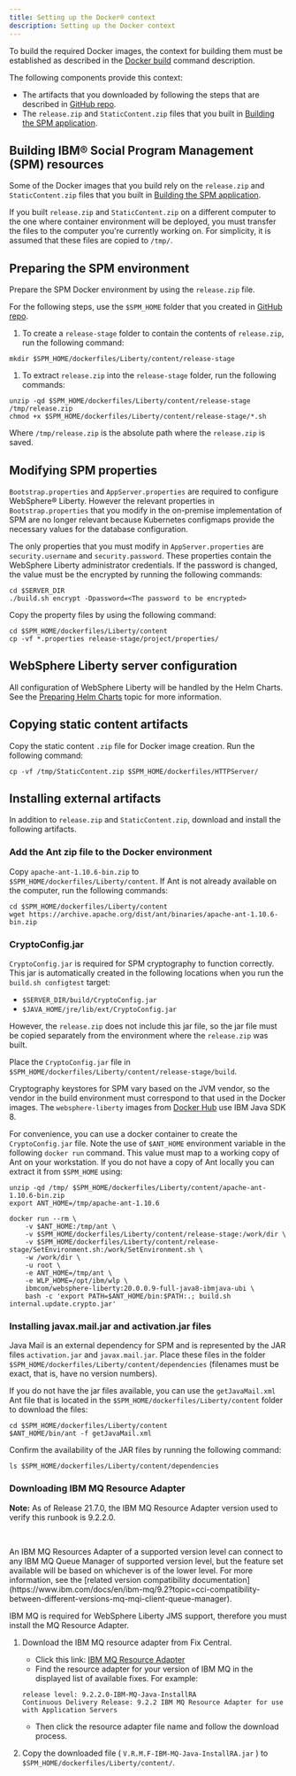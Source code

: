 ```yaml
---
title: Setting up the Docker® context
description: Setting up the Docker context
---
```


To build the required Docker images, the context for building them must be established as described in the [Docker build](https://docs.docker.com/engine/reference/commandline/build/) command description.

The following components provide this context:

* The artifacts that you downloaded by following the steps that are described in [GitHub repo](/prereq/git).
* The `release.zip` and `StaticContent.zip` files that you built in [Building the SPM application](/deploy-spm/build-spm).

## Building IBM® Social Program Management (SPM) resources

Some of the Docker images that you build rely on the `release.zip` and `StaticContent.zip` files that you built in [Building the SPM application](/deploy-spm/build-spm).

If you built `release.zip` and `StaticContent.zip` on a different computer to the one where container environment will be deployed, you must transfer the files to the computer you're currently working on.
For simplicity, it is assumed that these files are copied to `/tmp/`.

## Preparing the SPM environment

Prepare the SPM Docker environment by using the `release.zip` file.

For the following steps, use the `$SPM_HOME` folder that you created in [GitHub repo](/prereq/git).

1. To create a `release-stage` folder to contain the contents of `release.zip`, run the following command:

  ```shell
  mkdir $SPM_HOME/dockerfiles/Liberty/content/release-stage
  ```

1. To extract `release.zip` into the `release-stage` folder, run the following commands:

  ```shell
  unzip -qd $SPM_HOME/dockerfiles/Liberty/content/release-stage /tmp/release.zip
  chmod +x $SPM_HOME/dockerfiles/Liberty/content/release-stage/*.sh
  ```

  Where `/tmp/release.zip` is the absolute path where the `release.zip` is saved.

## Modifying SPM properties

`Bootstrap.properties` and `AppServer.properties` are required to configure WebSphere® Liberty.
However the relevant properties in `Bootstrap.properties` that you modify in the on-premise implementation of SPM are no longer relevant because Kubernetes configmaps provide the necessary values for the database configuration.

The only properties that you must modify in `AppServer.properties` are `security.username` and `security.password`.
These properties contain the WebSphere Liberty administrator credentials. If the password is changed, the value must be the encrypted  by running the following commands:

```shell
cd $SERVER_DIR
./build.sh encrypt -Dpassword=<The password to be encrypted>
```

Copy the property files by using the following command:

```shell
cd $SPM_HOME/dockerfiles/Liberty/content
cp -vf *.properties release-stage/project/properties/
```

## WebSphere Liberty server configuration

All configuration of WebSphere Liberty will be handled by the Helm Charts. See the [Preparing Helm Charts](/deployment/hc_preparation) topic for more information.

## Copying static content artifacts

Copy the static content `.zip` file for Docker image creation. Run the following command:

```shell
cp -vf /tmp/StaticContent.zip $SPM_HOME/dockerfiles/HTTPServer/
```

## Installing external artifacts

In addition to `release.zip` and `StaticContent.zip`, download and install the following artifacts.

### Add the Ant zip file to the Docker environment

Copy `apache-ant-1.10.6-bin.zip` to `$SPM_HOME/dockerfiles/Liberty/content`. If Ant is not already available on the computer, run the following commands:

```shell
cd $SPM_HOME/dockerfiles/Liberty/content
wget https://archive.apache.org/dist/ant/binaries/apache-ant-1.10.6-bin.zip
```

### CryptoConfig.jar

`CryptoConfig.jar` is required for SPM cryptography to function correctly. This jar is automatically created in the following locations when you run the
 `build.sh configtest` target:

* `$SERVER_DIR/build/CryptoConfig.jar`
* `$JAVA_HOME/jre/lib/ext/CryptoConfig.jar`

However, the `release.zip` does not include this jar file, so the jar file must be copied separately from the environment where the `release.zip` was built.

Place the `CryptoConfig.jar` file in `$SPM_HOME/dockerfiles/Liberty/content/release-stage/build`.

<InlineNotification>

Cryptography keystores for SPM vary based on the JVM vendor, so the vendor in the build environment must correspond to that used in the Docker images.
The `websphere-liberty` images from [Docker Hub](https://hub.docker.com/_/websphere-liberty) use IBM Java SDK 8.

</InlineNotification>

For convenience, you can use a docker container to create the `CryptoConfig.jar` file.
Note the use of `$ANT_HOME` environment variable in the following `docker run` command.
This value must map to a working copy of Ant on your workstation.
If you do not have a copy of Ant locally you can extract it from `$SPM_HOME` using:

```shell
unzip -qd /tmp/ $SPM_HOME/dockerfiles/Liberty/content/apache-ant-1.10.6-bin.zip
export ANT_HOME=/tmp/apache-ant-1.10.6
```

```shell
docker run --rm \
    -v $ANT_HOME:/tmp/ant \
    -v $SPM_HOME/dockerfiles/Liberty/content/release-stage:/work/dir \
    -v $SPM_HOME/dockerfiles/Liberty/content/release-stage/SetEnvironment.sh:/work/SetEnvironment.sh \
    -w /work/dir \
    -u root \
    -e ANT_HOME=/tmp/ant \
    -e WLP_HOME=/opt/ibm/wlp \
    ibmcom/websphere-liberty:20.0.0.9-full-java8-ibmjava-ubi \
    bash -c 'export PATH=$ANT_HOME/bin:$PATH:.; build.sh internal.update.crypto.jar'
```

### Installing javax.mail.jar and activation.jar files

Java Mail is an external dependency for SPM and is represented by the JAR files `activation.jar` and `javax.mail.jar`.
Place these files in the folder `$SPM_HOME/dockerfiles/Liberty/content/dependencies` (filenames must be exact, that is, have no version numbers).

If you do not have the jar files available, you can use the `getJavaMail.xml` Ant file that is located in the `$SPM_HOME/dockerfiles/Liberty/content` folder to download the files:

```shell
cd $SPM_HOME/dockerfiles/Liberty/content
$ANT_HOME/bin/ant -f getJavaMail.xml
```

Confirm the availability of the JAR files by running the following command:

`ls $SPM_HOME/dockerfiles/Liberty/content/dependencies`

### Downloading IBM MQ Resource Adapter

<InlineNotification>

**Note:** As of Release 21.7.0, the IBM MQ Resource Adapter version used to verify this runbook is 9.2.2.0.
<p>&nbsp;</p>
An IBM MQ Resources Adapter of a supported version level can connect to any IBM MQ Queue Manager of supported version level,
but the feature set available will be based on whichever is of the lower level.
For more information, see the [related version compatibility documentation](https://www.ibm.com/docs/en/ibm-mq/9.2?topic=cci-compatibility-between-different-versions-mq-mqi-client-queue-manager).
</InlineNotification>

IBM MQ is required for WebSphere Liberty JMS support, therefore you must install the MQ Resource Adapter.

1. Download the IBM MQ resource adapter from Fix Central.
   * Click this link: [IBM MQ Resource Adapter](https://ibm.biz/mq92JRA)
   * Find the resource adapter for your version of IBM MQ in the displayed list of available fixes. For example:

    ```
    release level: 9.2.2.0-IBM-MQ-Java-InstallRA
    Continuous Delivery Release: 9.2.2 IBM MQ Resource Adapter for use with Application Servers
    ```

   * Then click the resource adapter file name and follow the download process.

2. Copy the downloaded file ( `V.R.M.F-IBM-MQ-Java-InstallRA.jar` ) to `$SPM_HOME/dockerfiles/Liberty/content/`.
